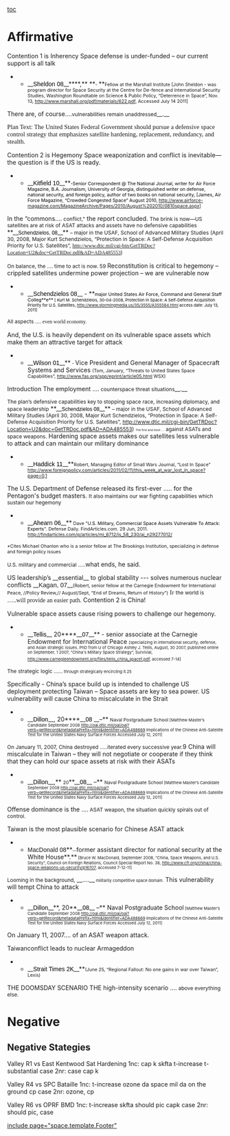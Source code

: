 [[toc]]
=Affirmative= 

Contention 1 is Inherency
Space defense is under-funded – our current support is all talk

**__<span style="color: black; font-family: Arial,sans-serif;">Sheldon 08</span>__****,** **<span style="font-size: 8pt;">- </span>**<span style="font-size: 8pt;">Fellow at the Marshall Institute [John Sheldon - was program director for Space Security at the Centre for De-fence and International Security Studies, Washington Roundtable on Science & Public Policy, “Deterrence in Space”, Nov. 13, </span><span style="font-size: 8pt; text-decoration: none;">[[http://www.marshall.org/pdf/materials/622.pdf]]</span><span style="font-size: 8pt;">, Accessed July 14 2011]</span>

There are, of course….<span style="font-size: 9pt;">vulnerabilities remain unaddressed</span>__.__

<span style="font-family: Georgia,serif; font-size: 11pt;">Plan Text: The United States Federal Government should pursue a defensive space control strategy that emphasizes satellite hardening, replacement, redundancy, and stealth.</span>

Contention 2 is Hegemony
Space weaponization and conflict is inevitable—the question is if the US is ready.
**__<span style="color: black; font-family: Arial,sans-serif;">Kitfield 10</span>__**<span style="color: black; font-size: 8pt;">-Senior Correspondent @ The National Journal, writer for Air Force Magazine, B.A. Journalism, University of Georgia, distinguished writer on defense, national security, and foreign policy, author of two books on national security, [James, Air Force Magazine, “Crowded Congested Space” August 2010, </span><span style="font-size: 8pt; text-decoration: none;">[[http://www.airforce-magazine.com/MagazineArchive/Pages/2010/August%202010/0810space.aspx]]</span><span style="font-size: 8pt;">]</span>

In the “commons….<span style="font-size: 9pt;"> conflict,"</span> the report concluded.
<span style="font-size: 9pt;">The brink is now—US satellites are at risk of ASAT attacks and assets have no defensive capabilities </span>
<span class="Underline0">**__<span style="color: black; font-family: Arial,sans-serif; font-size: 9pt;">Schendzielos, 08</span>__**</span><span style="font-size: 9pt;"> – major in the USAF, School of Advanced Military Studies (April 30, 2008, Major Kurt Schendzielos, “Protection in Space: A Self-Defense Acquisition Priority for U.S. Satellites”, </span><span style="font-family: 'Times New Roman',serif; font-size: 9pt;">[[http://www.dtic.mil/cgi-bin/GetTRDoc?Location=U2&doc=GetTRDoc.pdf&AD=ADA485553]]</span><span style="font-size: 9pt;">)</span>

<span style="font-size: 9pt;">On balance, the …. time to act is now. 59 </span>
Reconstitution is critical to hegemony – crippled satellites undermine power projection – we are vulnerable now

**__<span style="color: black; font-family: Arial,sans-serif;">Schendzielos 08</span>__<span style="color: black;"> - </span>**<span style="color: black; font-size: 8pt;">major United States Air Force, Command and General Staff Colleg**e**</span><span style="color: black; font-size: 7pt;"> [ Kurt M. Schendzielos, 30-04-2008, Protection in Space: A Self-Defense Acquisition Priority for U.S. Satellites, http://www.stormingmedia.us/35/3555/A355584.html access date: July 13, 2011] </span>

<span style="font-size: 9pt;">All aspects ….</span><span style="font-family: Georgia,serif; font-size: 9pt;"> even world economy.</span>

And, the U.S. is heavily dependent on its vulnerable space assets which make them an attractive target for attack
**__<span style="color: black; font-family: Arial,sans-serif;">Wilson 01</span>__**<span style="font-size: 8pt;"> - </span>Vice President and General Manager of Spacecraft Systems and Services <span style="font-size: 8pt;">(Tom, January, “Threats to United States Space Capabilities”, </span><span style="color: black; font-size: 8pt;">http://www.fas.org/spp/eprint/article05.html</span><span style="font-size: 8pt;"> WSX)</span>
Introduction The employment ….<span style="font-size: 9pt;"> counterspace threat situations</span>__.__

<span style="font-size: 9pt;">The plan’s defensive capabilities key to stopping space race, increasing diplomacy, and space leadership</span>
<span class="Underline0">**__<span style="color: black; font-family: Arial,sans-serif; font-size: 9pt;">Schendzielos 08</span>__**</span><span style="font-size: 9pt;"> – major in the USAF, School of Advanced Military Studies (April 30, 2008, Major Kurt Schendzielos, “Protection in Space: A Self-Defense Acquisition Priority for U.S. Satellites”, http://www.dtic.mil/cgi-bin/GetTRDoc?Location=U2&doc=GetTRDoc.pdf&AD=ADA485553)</span>
<span style="font-size: 5pt;">The first and most ….</span><span style="font-size: 9pt;"> against ASATs and space weapons.</span>
Hardening space assets makes our satellites less vulnerable to attack and can maintain our military dominance
**__<span style="color: black; font-family: Arial,sans-serif;">Haddick 11</span>__**<span style="font-size: 8pt;">Robert, Managing Editor of Small Wars Journal, “Lost In Space” http://www.foreignpolicy.com/articles/2011/02/11/this_week_at_war_lost_in_space?page=0,1</span>

The U.S. Department of Defense released its first-ever ….. for the Pentagon's budget masters.
<span style="font-size: 9pt;">It also maintains our war fighting capabilities which sustain our hegemony </span>
**__<span style="color: black; font-family: Arial,sans-serif;">Ahearn 06</span>__**<span style="font-size: 8pt;"> Dave "</span><span style="color: black; font-size: 8pt;">U.S. Military, Commercial Space Assets Vulnerable To Attack: Experts</span><span style="font-size: 8pt;">". Defense Daily. FindArticles.com. 29 Jun, 2011. http://findarticles.com/p/articles/mi_6712/is_58_230/ai_n29277012/ </span>
<span style="font-size: 8pt;">*Cites Michael Ohanlon who is a senior fellow at The Brookings Institution, specializing in defense and foreign policy issues</span>

<span style="font-size: 9pt;">U.S. military and commercial …..</span>what ends, he said.

US leadership’s __essential__ to global stability --- solves numerous nuclear conflicts
__<span style="font-family: Arial,sans-serif; font-size: 11pt;">Kagan, 07</span>__<span style="font-size: 8pt;">(Robert, senior fellow at the Carnegie Endowment for International Peace, //Policy Review,// August/Sept, “End of Dreams, Return of History”)</span>
<span style="font-family: Georgia,serif;">I</span><span class="smallcaps" style="font-family: Georgia,serif;">f </span><span style="font-size: 9pt;">the world is</span><span style="font-family: Georgia,serif;"> …..will provide an easier path.</span>
Contention 2 is China!

Vulnerable space assets cause rising powers to challenge our hegemony.

**__<span style="color: black; font-family: Arial,sans-serif;">Tellis</span>__ 20****__<span style="color: black; font-family: Arial,sans-serif;">07</span>__** - senior associate at the Carnegie Endowment for International Peace <span style="font-size: 7pt;">[specializing in international security, defense, and Asian strategic issues. PhD from U of Chicago Ashley J. Tellis, August, 30 2007, published online on September, 1 2007, “China's Military Space Strategy”, Survivial, </span><span style="font-size: 7pt; text-decoration: none;">[[http://www.carnegieendowment.org/files/tellis_china_space1.pdf]]</span><span style="font-size: 7pt;">, accessed 7-14]</span>

<span style="font-size: 9pt;">The strategic logic ……</span><span style="font-size: 7pt;"> through strategically encircling it.25</span>

Specifically - China’s space build up is intended to challenge US deployment protecting Taiwan – Space assets are key to sea power. US vulnerability will cause China to miscalculate in the Strait

**__<span style="color: black; font-family: Arial,sans-serif;">Dillon</span>__, 20****__<span style="color: black; font-family: Arial,sans-serif;">08 </span>__–** <span style="font-size: 8pt;">Naval Postgraduate School</span><span style="font-size: 7pt;"> [Matthew Master’s Candidate September 2008 </span><span style="font-size: 7pt; text-decoration: none;">[[http://oai.dtic.mil/oai/oai?verb=getRecord&metadataPrefix=html&identifier=ADA488669]]</span><span style="font-size: 7pt;"> Implications of the Chinese Anti-Satellite Test for the United States Navy Surface Forces Accessed July 12, 2011]</span>

<span style="font-size: 9pt;">On January 11, 2007, China destroyed …..iterated every successive year.</span>9
China will miscalculate in Taiwan – they will not negotiate or cooperate if they think that they can hold our space assets at risk with their ASATs

**__<span style="color: black; font-family: Arial,sans-serif;">Dillon</span>__,** <span style="font-size: 8pt;">20</span>**__<span style="color: black; font-family: Arial,sans-serif;">08</span>__ –** <span style="font-size: 8pt;">Naval Postgraduate School</span><span style="font-size: 7pt;"> [Matthew Master’s Candidate September 2008 </span><span style="font-size: 7pt; text-decoration: none;">[[http://oai.dtic.mil/oai/oai?verb=getRecord&metadataPrefix=html&identifier=ADA488669]]</span><span style="font-size: 7pt;"> Implications of the Chinese Anti-Satellite Test for the United States Navy Surface Forces Accessed July 12, 2011]</span>

Offense dominance is the ….<span style="font-size: 9pt;"> ASAT weapon, the situation quickly spirals out of control. </span>

Taiwan is the most plausible scenario for Chinese ASAT attack
**<span style="font-family: Arial,sans-serif;">MacDonald 08</span>**<span style="font-family: Arial,sans-serif; font-size: 7pt;">—</span>former assistant director for national security at the White House**.**<span style="font-size: 7pt;"> [Bruce W. MacDonald, September 2008, “China, Space Weapons, and U.S. Security”, Council on Foreign Relations, Council Special Report No. 38, </span><span style="font-size: 7pt; text-decoration: none;">[[http://www.cfr.org/china/china-space-weapons-us-security/p16707]]</span><span style="font-size: 7pt;">, accessed 7-12-11]</span>
<span style="font-size: 9pt;">Looming in the background,</span> __….__<span style="font-size: 7pt;"> militarily competitive space domain.</span>
This vulnerability will tempt China to attack

**__<span style="color: black; font-family: Arial,sans-serif;">Dillon</span>__**, 20**__<span style="color: black; font-family: Arial,sans-serif;">08</span>__ –** Naval Postgraduate School<span style="font-size: 7pt;"> [Matthew Master’s Candidate September 2008 </span><span style="font-size: 7pt; text-decoration: none;">[[http://oai.dtic.mil/oai/oai?verb=getRecord&metadataPrefix=html&identifier=ADA488669]]</span><span style="font-size: 7pt;"> Implications of the Chinese Anti-Satellite Test for the United States Navy Surface Forces Accessed July 12, 2011]</span>
On January 11, 2007…. of an ASAT weapon attack.


Taiwanconflict leads to nuclear Armageddon
**__<span style="color: black; font-family: Arial,sans-serif;">Strait Times 2K</span>__**<span style="font-size: 8pt;">(June 25, “Regional Fallout: No one gains in war over Taiwan”, Lexis)</span>

THE DOOMSDAY SCENARIO THE high-intensity scenario ….<span style="font-size: 9pt;"> above everything else.</span>


=Negative= 
==Negative Stategies== 
Valley R1 vs East Kentwood Sat Hardening
1nc: cap k skfta t-increase t-substantial case
2nr: case cap k

Valley R4 vs SPC Bataille
1nc: t-increase ozone da space mil da on the ground cp case
2nr: ozone, cp

Valley R6 vs OPRF BMD
1nc: t-increase skfta should pic capk case
2nr: should pic, case


[[include page="space.template.Footer"]]